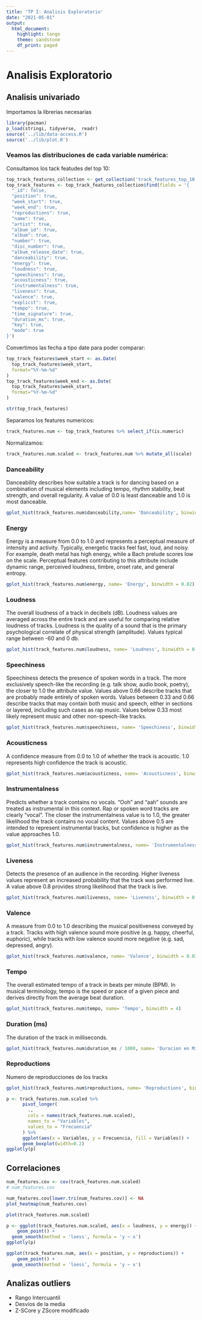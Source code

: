 ```yaml
---
title: 'TP I: Analisis Exploratorio'
date: "2021-05-01"
output:
  html_document:
    highlight: tango
    theme: sandstone
    df_print: paged
---
```


# Analisis Exploratorio

## Analisis univariado

Importamos la librerias necesarias
```r
library(pacman)
p_load(stringi, tidyverse,  readr)
source('../lib/data-access.R')
source('../lib/plot.R')
```

### Veamos las distribuciones de cada variable numérica:

Consultamos los tack featudes del top 10:
```r
top_track_features_collection <- get_collection('track_features_top_10')
top_track_features <- top_track_features_collection$find(fields = '{
  "_id": false,
  "position": true,
  "week_start": true,
  "week_end": true,
  "reproductions": true,
  "name": true,
  "artist": true,
  "album_id": true,
  "album": true,
  "number": true,
  "disc_number": true,
  "album_release_date": true,
  "danceability": true,
  "energy": true,
  "loudness": true,
  "speechiness": true,
  "acousticness": true,
  "instrumentalness": true,
  "liveness": true,
  "valence": true,
  "explicit": true,
  "tempo": true,
  "time_signature": true,
  "duration_ms": true,
  "key": true,
  "mode": true
}')
```

Convertimos las fecha a tipo date para poder comparar:
```r
top_track_features$week_start <- as.Date(
  top_track_features$week_start, 
  format="%Y-%m-%d"
)
top_track_features$week_end <- as.Date(
  top_track_features$week_start, 
  format="%Y-%m-%d"
)
```

```r
str(top_track_features)
```


Separamos los features numericos:
```r
track_features.num <- top_track_features %>% select_if(is.numeric)
```


Normalizamos:
```r
track_features.num.scaled <- track_features.num %>% mutate_all(scale)
```



### Danceability

Danceability describes how suitable a track is for dancing based on a combination of musical elements including tempo, rhythm stability, beat strength, and overall regularity. A value of 0.0 is least danceable and 1.0 is most danceable.

```r
gplot_hist(track_features.num$danceability,name= 'Danceability', binwidth = 0.02)
```

### Energy

Energy is a measure from 0.0 to 1.0 and represents a perceptual measure of intensity and activity. Typically, energetic tracks feel fast, loud, and noisy. For example, death metal has high energy, while a Bach prelude scores low on the scale. Perceptual features contributing to this attribute include dynamic range, perceived loudness, timbre, onset rate, and general entropy.

```r
gplot_hist(track_features.num$energy, name= 'Energy', binwidth = 0.02)
```

### Loudness

The overall loudness of a track in decibels (dB). Loudness values are averaged across the entire track and are useful for comparing relative loudness of tracks. Loudness is the quality of a sound that is the primary psychological correlate of physical strength (amplitude). Values typical range between -60 and 0 db.
 
```r
gplot_hist(track_features.num$loudness, name= 'Loudness', binwidth = 0.7)
```

### Speechiness

Speechiness detects the presence of spoken words in a track. The more exclusively speech-like the recording (e.g. talk show, audio book, poetry), the closer to 1.0 the attribute value. Values above 0.66 describe tracks that are probably made entirely of spoken words. Values between 0.33 and 0.66 describe tracks that may contain both music and speech, either in sections or layered, including such cases as rap music. Values below 0.33 most likely represent music and other non-speech-like tracks.

```r
gplot_hist(track_features.num$speechiness, name= 'Speechiness', binwidth = 0.02)
```


### Acousticness

A confidence measure from 0.0 to 1.0 of whether the track is acoustic. 1.0 represents high confidence the track is acoustic.
 
```r
gplot_hist(track_features.num$acousticness, name= 'Acousticness', binwidth = 0.02)
```

### Instrumentalness

Predicts whether a track contains no vocals. “Ooh” and “aah” sounds are treated as instrumental in this context. Rap or spoken word tracks are clearly “vocal”. The closer the instrumentalness value is to 1.0, the greater likelihood the track contains no vocal content. Values above 0.5 are intended to represent instrumental tracks, but confidence is higher as the value approaches 1.0.

```r
gplot_hist(track_features.num$instrumentalness, name= 'Instrumentalness', binwidth = 0.1)
```

### Liveness

Detects the presence of an audience in the recording. Higher liveness values represent an increased probability that the track was performed live. A value above 0.8 provides strong likelihood that the track is live.

```r
gplot_hist(track_features.num$liveness, name= 'Liveness', binwidth = 0.03)
```

### Valence

A measure from 0.0 to 1.0 describing the musical positiveness conveyed by a track. Tracks with high valence sound more positive (e.g. happy, cheerful, euphoric), while tracks with low valence sound more negative (e.g. sad, depressed, angry).
 
```r
gplot_hist(track_features.num$valence, name= 'Valence', binwidth = 0.03)
```

### Tempo

The overall estimated tempo of a track in beats per minute (BPM). In musical terminology, tempo is the speed or pace of a given piece and derives directly from the average beat duration.

```r
gplot_hist(track_features.num$tempo, name= 'Tempo', binwidth = 4)
```

### Duration (ms)

The duration of the track in milliseconds.

```r
gplot_hist(track_features.num$duration_ms / 1000, name= 'Duracion en Milisegundos', binwidth = 20)
```


### Reproductions

Numero de reproducciones de los tracks

```r
gplot_hist(track_features.num$reproductions, name= 'Reproductions', binwidth = 1000000)
```


```r
p <- track_features.num.scaled %>%
      pivot_longer(
        ., 
        cols = names(track_features.num.scaled), 
        names_to = "Variables", 
        values_to = "Frecuencia"
      ) %>%
      ggplot(aes(x = Variables, y = Frecuencia, fill = Variables)) +
      geom_boxplot(width=0.2)
ggplotly(p)
```


## Correlaciones

```r
num_features.cov <- cov(track_features.num.scaled)
# num_features.cov
```


```r
num_features.cov[lower.tri(num_features.cov)] <- NA
plot_heatmap(num_features.cov)
```


```r
plot(track_features.num.scaled)
```


```r
p <- ggplot(track_features.num.scaled, aes(x = loudness, y = energy)) +
    geom_point() + 
  geom_smooth(method = 'loess', formula = 'y ~ x')
ggplotly(p)
```


```r
ggplot(track_features.num, aes(x = position, y = reproductions)) +
    geom_point() + 
  geom_smooth(method = 'loess', formula = 'y ~ x')
```


## Analizas outliers

- Rango Intercuantil
- Desvíos de la media
- Z-SCore y ZScore modificado





